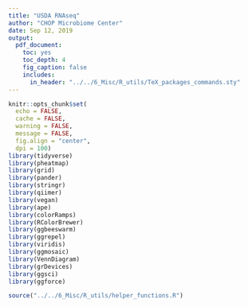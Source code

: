```yaml
---
title: "USDA RNAseq"
author: "CHOP Microbiome Center"
date: Sep 12, 2019
output:
  pdf_document:
    toc: yes
    toc_depth: 4
    fig_caption: false
    includes:
      in_header: "../../6_Misc/R_utils/TeX_packages_commands.sty"
---
```


```r
knitr::opts_chunk$set(
  echo = FALSE,
  cache = FALSE,
  warning = FALSE,
  message = FALSE,
  fig.align = "center",
  dpi = 100)
library(tidyverse)
library(pheatmap)
library(grid)
library(pander)
library(stringr)
library(qiimer)
library(vegan)
library(ape)
library(colorRamps)
library(RColorBrewer)
library(ggbeeswarm)
library(ggrepel)
library(viridis)
library(ggmosaic)
library(VennDiagram)
library(grDevices)
library(ggsci)
library(ggforce)
```

```r
source("../../6_Misc/R_utils/helper_functions.R")
```

\newpage




